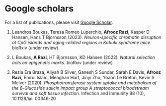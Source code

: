 # Google scholars

For a list of publications, please visit [Google Scholar](https://scholar.google.com/citations?hl=en&user=JXk5t04AAAAJ).

1.  Leandros Boukas, Teresa Romeo Luperchio, **Afrooz Razi**, Kasper D Hansen, Hans T Bjornsson (2023). *Neuron-specific chromatin disruption at CpG islands and aging-related regions in Kabuki syndrome mice*. bioRxiv (under review)

2.  L Boukas, **A Razi**, HT Bjornsson, KD Hansen (2022). *Natural selection acts on epigenetic marks*. bioRxiv (under review)

3.  Rezia Era Braza, Aliyah B Silver, Ganesh S Sundar, Sarah E Davis, **Afrooz Razi,** Emrul Islam, Meaghan Hart, Jinyi Zhu, Yoann Le Breton, Kevin S McIver (2020). *Phosphotransferase system uptake and metabolism of the β-Glucoside salicin impact group A streptococcal bloodstream survival and soft tissue infection.* Infection and Immunity 88 (10), 10.1128/iai. 00346-20

# 
